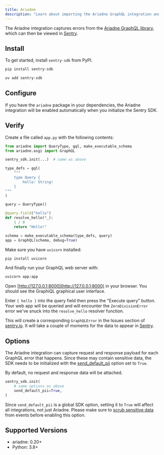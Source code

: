 ```yaml
---
title: Ariadne
description: "Learn about importing the Ariadne GraphQL integration and how it captures GraphQL errors."
---
```


The Ariadne integration captures errors from the
[Ariadne GraphQL library](https://ariadnegraphql.org/), which can then be viewed
in [Sentry](https://sentry.io).

## Install

To get started, install `sentry-sdk` from PyPI.

```bash {tabTitle:pip}
pip install sentry-sdk
```
```bash {tabTitle:uv}
uv add sentry-sdk
```

## Configure

If you have the `ariadne` package in your dependencies, the Ariadne integration will be enabled automatically when you initialize the Sentry SDK.

<PlatformContent includePath="getting-started-config" />

## Verify

Create a file called `app.py` with the following contents:

```python
from ariadne import QueryType, gql, make_executable_schema
from ariadne.asgi import GraphQL

sentry_sdk.init(...)  # same as above

type_defs = gql(
    """
    type Query {
        hello: String!
    }
"""
)

query = QueryType()

@query.field("hello")
def resolve_hello(*_):
    1 / 0
    return "Hello!"

schema = make_executable_schema(type_defs, query)
app = GraphQL(schema, debug=True)
```

Make sure you have `uvicorn` installed:

```bash
pip install uvicorn
```

And finally run your GraphQL web server with:

```bash
uvicorn app:app
```

Open [http://127.0.0.1:8000](http://127.0.0.1:8000) in your browser. You should
see the GraphiQL graphical user interface.

Enter `{ hello }` into the query field then press the "Execute query" button. Your
web app will be queried and will encounter the `ZeroDivisionError` error we've
snuck into the `resolve_hello` resolver function.

This will create a corresponding `GraphQLError` in the Issues section of
[sentry.io](https://sentry.io). It will take a couple of moments for the data to appear in [Sentry](https://sentry.io).

## Options

The Ariadne integration can capture request and response payload for each GraphQL
error that happens. Since these may contain sensitive data, the SDK needs to be
initialized with the
[send_default_pii](/platforms/python/configuration/options/#send-default-pii)
option set to `True`.

By default, no request and response data will be attached.

```python
sentry_sdk.init(
    # same options as above
    send_default_pii=True,
)
```

<Alert level="warning" title="Note">

Since `send_default_pii` is a global SDK option, setting it to `True` will affect all integrations, not just Ariadne. Please make sure to
[scrub sensitive data](/platforms/python/data-management/sensitive-data/)
from events before enabling this option.

</Alert>

## Supported Versions

- ariadne: 0.20+
- Python: 3.8+

